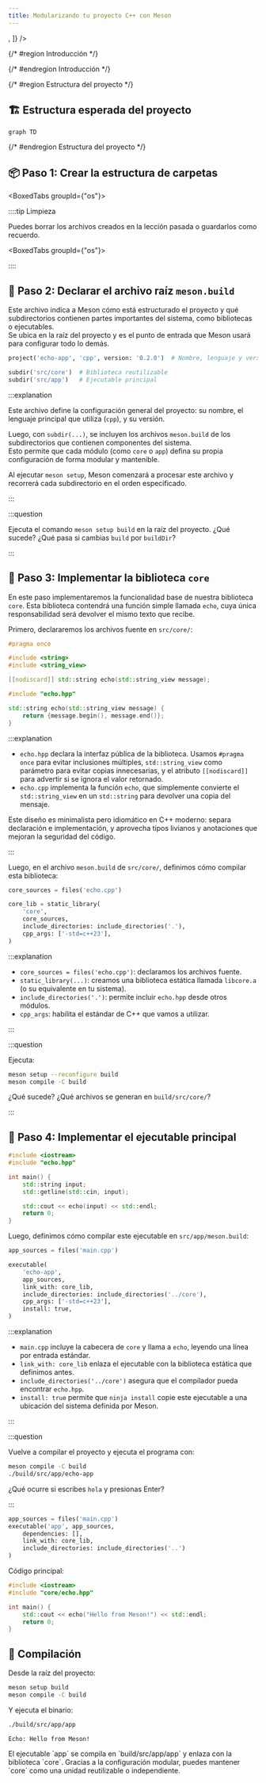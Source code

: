 ```yaml
---
title: Modularizando tu proyecto C++ con Meson
---
```






<ReadingTime />
<RepoLinks children={[
    <GitLabRepo user="r8vnhill" repo="echo-app-cpp-meson" />,
    <GitHubRepo user="r8vnhill" repo="echo-app-cpp-meson" />
]} />

{/* #region Introducción */}
<section title="Introducción">

<TODO/>

</section>
{/* #endregion Introducción */}

{/* #region Estructura del proyecto */}
<section title="Estructura del proyecto">

## 🏗️ Estructura esperada del proyecto

```mermaid
graph TD
```

<TODO reason="Añadir un diagrama de flujo de la estructura del proyecto." />

</section>
{/* #endregion Estructura del proyecto */}

## 📦 Paso 1: Crear la estructura de carpetas

<TODO/>

<BoxedTabs groupId={"os"}>
  <TabItem value="Windows" label="Windows">
    <InitializeMultiModuleMesonProjectWindows />
  </TabItem>
  <TabItem value="macOS" label="macOS">
      <TODO />
  </TabItem>
  <TabItem value="Ubuntu/Debian" label="Ubuntu/Debian">
      <TODO />
  </TabItem>
</BoxedTabs>

::::tip Limpieza

Puedes borrar los archivos creados en la lección pasada o guardarlos como recuerdo.

<BoxedTabs groupId={"os"}>
  <TabItem value="Windows" label="Windows">
    <TODO/>
  </TabItem>
  <TabItem value="macOS" label="macOS">
    <TODO />
  </TabItem>
  <TabItem value="Ubuntu/Debian" label="Ubuntu/Debian">
    <TODO />
  </TabItem>
</BoxedTabs>

::::

## 🧾 Paso 2: Declarar el archivo raíz `meson.build`

Este archivo indica a Meson cómo está estructurado el proyecto y qué subdirectorios contienen partes importantes del sistema, como bibliotecas o ejecutables.  
Se ubica en la raíz del proyecto y es el punto de entrada que Meson usará para configurar todo lo demás.

```python showLineNumbers title="meson.build"
project('echo-app', 'cpp', version: '0.2.0')  # Nombre, lenguaje y versión del proyecto

subdir('src/core')  # Biblioteca reutilizable
subdir('src/app')   # Ejecutable principal
```

:::explanation

Este archivo define la configuración general del proyecto: su nombre, el lenguaje principal que utiliza (`cpp`), y su versión.

Luego, con `subdir(...)`, se incluyen los archivos `meson.build` de los subdirectorios que contienen componentes del sistema.  
Esto permite que cada módulo (como `core` o `app`) defina su propia configuración de forma modular y mantenible.

Al ejecutar `meson setup`, Meson comenzará a procesar este archivo y recorrerá cada subdirectorio en el orden especificado.

:::

:::question

Ejecuta el comando `meson setup build` en la raíz del proyecto. ¿Qué sucede? ¿Qué pasa si cambias `build` por `buildDir`?

:::

## 🧩 Paso 3: Implementar la biblioteca `core`

En este paso implementaremos la funcionalidad base de nuestra biblioteca `core`. Esta biblioteca contendrá una función simple llamada `echo`, cuya única responsabilidad será devolver el mismo texto que recibe.

Primero, declararemos los archivos fuente en `src/core/`:

```cpp showLineNumbers title="src/core/echo.hpp"
#pragma once

#include <string>
#include <string_view>

[[nodiscard]] std::string echo(std::string_view message);
```

```cpp showLineNumbers title="src/core/echo.cpp"
#include "echo.hpp"

std::string echo(std::string_view message) {
    return {message.begin(), message.end()};
}
```

:::explanation

- `echo.hpp` declara la interfaz pública de la biblioteca. Usamos `#pragma once` para evitar inclusiones múltiples, `std::string_view` como parámetro para evitar copias innecesarias, y el atributo `[[nodiscard]]` para advertir si se ignora el valor retornado.
- `echo.cpp` implementa la función `echo`, que simplemente convierte el `std::string_view` en un `std::string` para devolver una copia del mensaje.

Este diseño es minimalista pero idiomático en C++ moderno: separa declaración e implementación, y aprovecha tipos livianos y anotaciones que mejoran la seguridad del código.

:::


Luego, en el archivo `meson.build` de `src/core/`, definimos cómo compilar esta biblioteca:

```python showLineNumbers title="src/core/meson.build"
core_sources = files('echo.cpp')

core_lib = static_library(
    'core',
    core_sources,
    include_directories: include_directories('.'),
    cpp_args: ['-std=c++23'],
)
```

:::explanation

- `core_sources = files('echo.cpp')`: declaramos los archivos fuente.
- `static_library(...)`: creamos una biblioteca estática llamada `libcore.a` (o su equivalente en tu sistema).
- `include_directories('.')`: permite incluir `echo.hpp` desde otros módulos.
- `cpp_args`: habilita el estándar de C++ que vamos a utilizar.

:::

:::question

Ejecuta:

```sh
meson setup --reconfigure build
meson compile -C build
```

¿Qué sucede? ¿Qué archivos se generan en `build/src/core/`?

:::

## 🚀 Paso 4: Implementar el ejecutable principal

<TODO/>

```cpp showLineNumbers title="src/app/main.cpp"
#include <iostream>
#include "echo.hpp"

int main() {
    std::string input;
    std::getline(std::cin, input);

    std::cout << echo(input) << std::endl;
    return 0;
}
```

Luego, definimos cómo compilar este ejecutable en `src/app/meson.build`:

```python showLineNumbers title="src/app/meson.build"
app_sources = files('main.cpp')

executable(
    'echo-app',
    app_sources,
    link_with: core_lib,
    include_directories: include_directories('../core'),
    cpp_args: ['-std=c++23'],
    install: true,
)
```

:::explanation

- `main.cpp` incluye la cabecera de `core` y llama a `echo`, leyendo una línea por entrada estándar.
- `link_with: core_lib` enlaza el ejecutable con la biblioteca estática que definimos antes.
- `include_directories('../core')` asegura que el compilador pueda encontrar `echo.hpp`.
- `install: true` permite que `ninja install` copie este ejecutable a una ubicación del sistema definida por Meson.

:::

:::question

Vuelve a compilar el proyecto y ejecuta el programa con:

```sh
meson compile -C build
./build/src/app/echo-app
```

¿Qué ocurre si escribes `hola` y presionas Enter?

:::

```python showLineNumbers title="src/app/meson.build"
app_sources = files('main.cpp')
executable('app', app_sources,
    dependencies: [],
    link_with: core_lib,
    include_directories: include_directories('..')
)
```

Código principal:

```cpp showLineNumbers title="src/app/main.cpp"
#include <iostream>
#include "core/echo.hpp"

int main() {
    std::cout << echo("Hello from Meson!") << std::endl;
    return 0;
}
```

## 🔨 Compilación

Desde la raíz del proyecto:

```bash
meson setup build
meson compile -C build
```

Y ejecuta el binario:

```bash
./build/src/app/app
```

```plaintext
Echo: Hello from Meson!
```

<Explanation>
El ejecutable `app` se compila en `build/src/app/app` y enlaza con la biblioteca `core`. Gracias a la configuración modular, puedes mantener `core` como una unidad reutilizable o independiente.
</Explanation>
